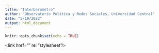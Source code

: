 ```yaml
---
title: "Interbarómetro"
author: "Observatorio Política y Redes Sociales, Universidad Central"
date: "5/19/2022"
output: html_document
---
```


```r
knitr::opts_chunk$set(echo = TRUE)
```

<html>
  <head>
    <link href="" rel "stylesheet"/>
  </head>
  
  <body>
  </body>
</html>


```r

```

